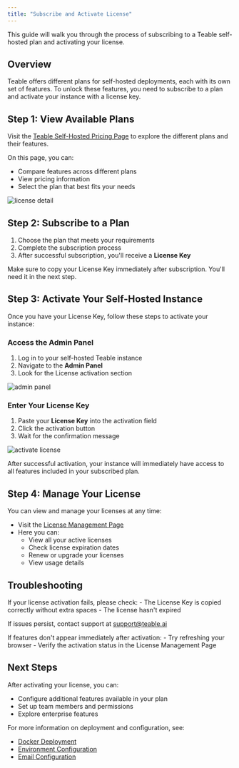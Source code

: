 ```yaml
---
title: "Subscribe and Activate License"
---
```


This guide will walk you through the process of subscribing to a Teable self-hosted plan and activating your license.

## Overview

Teable offers different plans for self-hosted deployments, each with its own set of features. To unlock these features, you need to subscribe to a plan and activate your instance with a license key.

## Step 1: View Available Plans

Visit the [Teable Self-Hosted Pricing Page](https://app.teable.ai/public/pricing?host=self-hosted) to explore the different plans and their features.

On this page, you can:
- Compare features across different plans
- View pricing information
- Select the plan that best fits your needs

![license detail](/images/2025-10-14-11-20-31.png)

## Step 2: Subscribe to a Plan

1. Choose the plan that meets your requirements
2. Complete the subscription process
3. After successful subscription, you'll receive a **License Key**

<Note>
Make sure to copy your License Key immediately after subscription. You'll need it in the next step.
</Note>

## Step 3: Activate Your Self-Hosted Instance

Once you have your License Key, follow these steps to activate your instance:

### Access the Admin Panel

1. Log in to your self-hosted Teable instance
2. Navigate to the **Admin Panel**
3. Look for the License activation section

![admin panel](/images/2025-10-14-11-16-37.png)

### Enter Your License Key

1. Paste your **License Key** into the activation field
2. Click the activation button
3. Wait for the confirmation message

![activate license](/images/2025-10-14-11-16-31.png)

<Tip>
After successful activation, your instance will immediately have access to all features included in your subscribed plan.
</Tip>

## Step 4: Manage Your License

You can view and manage your licenses at any time:

- Visit the [License Management Page](https://app.teable.ai/setting/license)
- Here you can:
  - View all your active licenses
  - Check license expiration dates
  - Renew or upgrade your licenses
  - View usage details

## Troubleshooting

<Accordion title="License activation failed">
If your license activation fails, please check:
- The License Key is copied correctly without extra spaces
- The license hasn't expired

If issues persist, contact support at support@teable.ai
</Accordion>

<Accordion title="Features not appearing after activation">
If features don't appear immediately after activation:
- Try refreshing your browser
- Verify the activation status in the License Management Page
</Accordion>

## Next Steps

After activating your license, you can:
- Configure additional features available in your plan
- Set up team members and permissions
- Explore enterprise features

For more information on deployment and configuration, see:
- [Docker Deployment](/en/deploy/docker)
- [Environment Configuration](/en/deploy/env)
- [Email Configuration](/en/deploy/email)
